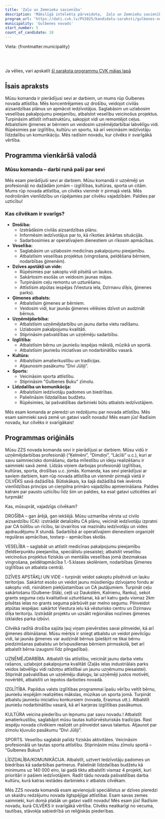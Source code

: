 ```yaml
---
title: 'Zaļo un Zemnieku savienība'
description: 'Mākslīgā intelekta pārveidota,  Zaļo un Zemnieku savienība - Gulbenes novads programma vienkāršā valodā'
program_url: 'https://dati.cvk.lv/PV2025/kandidatu-saraksti/gulbenes-novads/zalo-un-zemnieku-savieniba'
municipality: 'Gulbenes novads'
start_number: 5
count_of_candidate: 18
---
```



Vieta: {frontmatter.municipality}<br/>

<Badge text="Drošība un civilā aizsardzība" variant="note" size="small" /> <Badge text="Veselības pakalpojumu pieejamība" variant="note" size="small" /> <Badge text="Infrastruktūras attīstība" variant="note" size="small" /> <Badge text="Ģimeņu atbalsts" variant="note" size="small" /> <Badge text="Uzņēmējdarbības veicināšana" variant="note" size="small" />

<br/><br/> 

<Card title='Šis ir mākslīga intelekta ģenerēts apraksts' icon='starlight'>
    Ja vēlies, vari apskatīt <a href={frontmatter.program_url} target='_blank'>šī saraksta programmu CVK mājas lapā</a>
    </Card>

## Īsais apraksts

Mūsu komanda ir pierādījusi sevi ar darbiem, un mums rūp Gulbenes novada attīstība. Mēs koncentrējamies uz drošību, veidojot civilās aizsardzības plānus un apmācot iedzīvotājus. Saglabāsim un uzlabosim veselības pakalpojumu pieejamību, atbalstot veselību veicinošus projektus. Turpināsim attīstīt infrastruktūru, sakopjot vidi un remontējot ceļus. Atbalstīsim ģimenes ar bērniem un veidosim uzņēmējdarbībai labvēlīgu vidi. Rūpēsimies par izglītību, kultūru un sportu, kā arī veicināsim iedzīvotāju līdzdalību un komunikāciju. Mēs radīsim novadu, kur cilvēks ir svarīgākā vērtība.

## Programma vienkāršā valodā

### Mūsu komanda – darbi runā paši par sevi

Mēs esam pierādījuši sevi ar darbiem. Mūsu komandā ir uzņēmēji un profesionāļi no dažādām jomām – izglītības, kultūras, sporta un citām. Mums rūp novada attīstība, un cilvēks vienmēr ir pirmajā vietā. Mēs nodrošinām vienlīdzību un rūpējamies par cilvēku vajadzībām. Paldies par uzticību!

### Kas cilvēkam ir svarīgs?

*   **Drošība:**
    *   Izstrādāsim civilās aizsardzības plānu.
    *   Informēsim iedzīvotājus par to, kā rīkoties ārkārtas situācijās.
    *   Sadarbosimies ar operatīvajiem dienestiem un rīkosim apmācības.
*   **Veselība:**
    *   Saglabāsim un uzlabosim medicīnas pakalpojumu pieejamību.
    *   Atbalstīsim veselības projektus (vingrošana, peldēšana bērniem, nodarbības ģimenēm).
*   **Dzīves apstākļi un vide:**
    *   Rūpēsimies par sakoptu vidi pilsētā un laukos.
    *   Sakārtosim esošās un veidosim jaunas mājas.
    *   Turpināsim ceļu remontu un uzturēšanu.
    *   Attīstīsim atpūtas iespējas (Viestura iela, Dzirnavu dīķis, ģimenes parks).
*   **Ģimenes atbalsts:**
    *   Atbalstīsim ģimenes ar bērniem.
    *   Veidosim vidi, kur jaunās ģimenes vēlēsies dzīvot un audzināt bērnus.
*   **Uzņēmējdarbība:**
    *   Atbalstīsim uzņēmējdarbību un jaunu darba vietu radīšanu.
    *   Uzlabosim pakalpojumu kvalitāti.
    *   Stiprināsim pašvaldības un uzņēmēju sadarbību.
*   **Izglītība:**
    *   Atbalstīsim bērnu un jauniešu iespējas mākslā, mūzikā un sportā.
    *   Atbalstīsim jauniešu iniciatīvas un nodarbinātību vasarā.
*   **Kultūra:**
    *   Atbalstīsim amatierkustību un tradīcijas.
    *   Atjaunosim pasākumu “Divi Jūliji”.
*   **Sports:**
    *   Veicināsim sporta attīstību.
    *   Stiprināsim "Gulbenes Buku" zīmolu.
*   **Līdzdalība un komunikācija:**
    *   Atbalstīsim iedzīvotāju padomes un biedrības.
    *   Palielināsim līdzdalības budžetu.
    *   Rūpēsimies, lai pašvaldības darbinieki būtu atbalsts iedzīvotājiem.

Mēs esam komanda ar pieredzi un redzējumu par novada attīstību. Mēs esam saimnieki savā zemē un gatavi vadīt novadu! Mēs esam jūs! Radīsim novadu, kur cilvēks ir svarīgākais!

## Programmas oriģināls

Mūsu ZZS novada komanda sevi ir pierādījusi ar darbiem. Mūsu vidū ir uzņēmējdarbības profesionāļi (“Ķelmēni”, “Dimdiņi”, “Lācīši” u.c.), kuri ar savu saimniecisko domāšanu, darba mīlestību un ideju realizēšanu ir saimnieki savā zemē. Līdzās viņiem darbojas profesionāļi izglītības, kultūras, sporta, drošības u.c. jomās. Komanda, kas sevi pierādījusi ar saviem darbiem, kam rūp novada attīstība un vienmēr pirmajā vietā ir CILVĒKS savā dažādībā. Būtiskākais, ka šajā dažādībā tiek ievērots vienlīdzības princips un cieņpilna primāro vajadzību apmierināšana. Paldies katram par pausto uzticību līdz šim un paldies, ka esat gatavi uzticēties arī turpmāk!

Kas, mūsuprāt, vajadzīgs cilvēkam?

DROŠĪBA – gan ārējā, gan iekšējā. Mūsu uzmanība vērsta uz civilo aizsardzību (CA): izstrādāt detalizētu CA plānu, veicināt iedzīvotāju izpratni par CA būtību un rīcību, lai izvairītos vai mazinātu iedzīvotāju un vides apdraudējumu X stundā. Sadarbībā ar operatīvajiem dienestiem organizēt regulāras apmācības, tostarp – apmācības skolās.

VESELĪBA – saglabāt un attīstīt medicīnas pakalpojumu pieejamību (feldšerpunktu pieejamība, speciālistu piesaiste); atbalstīt veselību veicinošus projektus fiziskās un mentālās veselības jomā (bezmaksas vingrošana, peldētapmācība 1.-5.klases skolēniem, nodarbības Ģimenes izglītības un atbalsta centrā).

DZĪVES APSTĀKĻI UN VIDE – turpināt veidot sakoptu pilsētvidi un lauku teritorijas. Sakārtot esošo un veidot jaunu mūsdienīgu dzīvojamo fondu ar sakoptu vidi, risinātiem piekļūstamības un CA jautājumiem. Turpināt ceļu sakārtošanu (Gulbene-Stāķi, ceļš uz Daukstēm, Kalnienu, Ranku), sekot grants seguma ceļu kvalitatīvai uzturēšanai, kā arī katru gadu vismaz 2km pilsētas ielas no grants seguma pārbūvēt par melno segumu. Pilnveidot atpūtas iespējas: sakārtot Viestura ielu kā vēsturisko centru un Dzirnavu dīķa teritoriju. Izstrādāt projektu un uzsākt reģionālas nozīmes ģimenes izklaides parka izbūvi.

Cilvēkā radītā drošība sajūta ļauj viņam pievērsties savai pilnveidei, kā arī ģimenes dibināšanai. Mūsu mērķis ir sniegt atbalstu un veidot pievilcīgu vidi, lai jaunās ģimenes var audzināt bērnus (piešķirt ne tikai bērnu piedzimšanas pabalstu un brīvpusdienas bērniem pirmsskolā, bet arī atbalstīt bērna izaugsmi līdz pilngadībai).

UZŅĒMĒJDARBĪBA. Atbalstīt tās attīstību, veicināt jaunu darba vietu rašanos, uzlabojot pakalpojuma kvalitāti (Zaļās ielas industriālais parks veidos labvēlīgu vidi ražotņu attīstībai un jaunu uzņēmumu piesaistei). Stiprināt pašvaldības un uzņēmēju dialogu, lai uzņēmēji justos motivēti, novērtēti, atbalstīti un lepotos darboties novadā.

IZGLĪTĪBA. Papildus valsts izglītības programmai īpašu vērību veltīt bērnu, jauniešu iespējām realizēties mākslas, mūzikas un sporta jomā. Turpināt atbalstu jauniešu iniciatīvu konkursiem (novada, Erasmus utt.). Atbalstīt jauniešu nodarbinātību vasarā, kā arī karjeras izglītības pasākumus.

KULTŪRA veicina piederību un lepnumu par savu novadu.! Atbalstīt amatierkustību, saglabājot mūsu tautas kultūrvēsturiskās tradīcijas. Rast iespēju novada cilvēkiem realizēt un pilnveidot savus talantus. Atjaunot par zīmolu kļuvušo pasākumu “Divi Jūliji”.

SPORTS. Veselību saglabāt palīdz fiziskās aktivitātes. Veicināsim profesionālā un tautas sporta attīstību. Stiprināsim mūsu zīmolu sportā – “Gulbenes Bukus”!

LĪDZDALĪBA/KOMUNIKĀCIJA. Atbalstīt, uztvert Iedzīvotāju padomes un biedrības kā sadarbības partnerus. Palielināt līdzdalības budžetu kā minimums uz 140 000 eiro, lai gadā tiktu atbalstīti vismaz 4 projekti, kuri prioritāri ir pašiem iedzīvotājiem. Radīt tādu novada pašvaldības darba kultūru, kurā katras iestādes darbinieks ir atbalsts cilvēkam.

Mēs ZZS novada komandā esam apvienojuši speciālistus ar dzīves pieredzi un skaidru redzējumu novada ilgtspējīgai attīstībai. Esam savas zemes saimnieki, kuri domā plašāk un gatavi vadīt novadu! Mēs esam jūs! Radīsim novadu, kurā CILVĒKS ir svarīgākā vērtība. Cilvēks neatkarīgi no vecuma, tautības, stāvokļa sabiedrībā un reliģiskās piederības.
